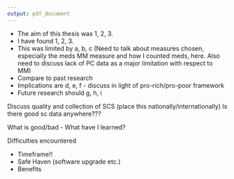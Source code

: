 ```yaml
---
output: pdf_document
---
```


\chapter{Discussion}\label{ch:discussion}
\thispagestyle{empty}
\section{Main outomes}\label{sec:disc-main-points}

* The aim of this thesis was 1, 2, 3.  
* I have found 1, 2, 3.  
* This was limited by a, b, c (Need to talk about measures chosen, especially the meds MM measure and how I counted meds, here. Also need to discuss lack of PC data as a major limitation with respect to MM)   
* Compare to past research
* Implications are d, e, f - discuss in light of pro-rich/pro-poor framework  
* Future research should g, h, i

\section{Social Care data}\label{sec:disc-sc-data}

Discuss quality and collection of SCS (place this nationally/internationally) 
Is there good sc data anywhere???

What is good/bad - What have I learned?

\section{Administrative Data Research}\label{sec:disc-admin-data}

Difficulties encountered

* Timeframe!!
* Safe Haven (software upgrade etc.)
* Benefits



